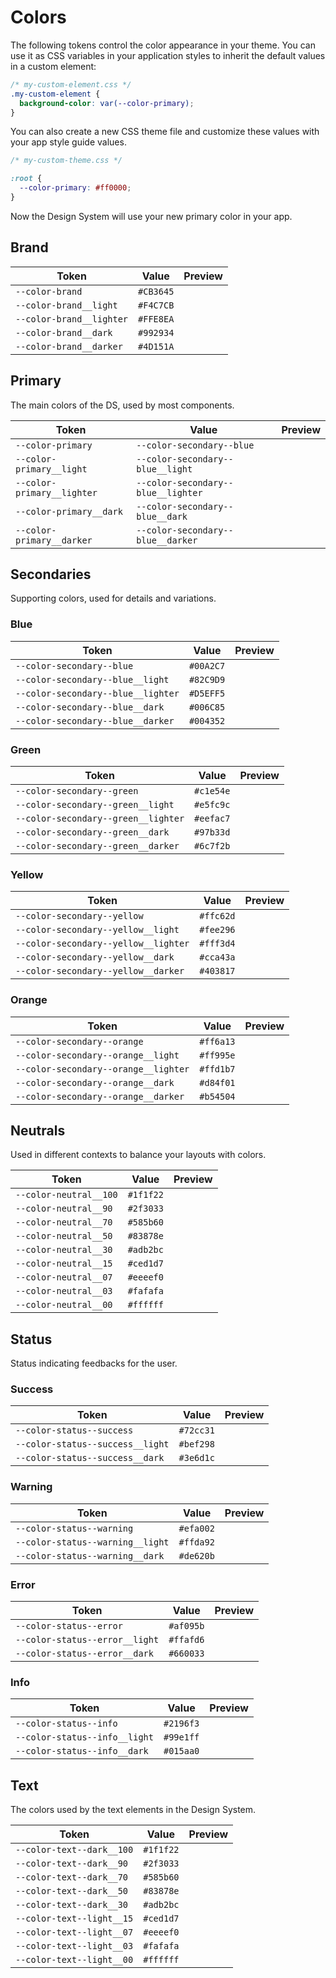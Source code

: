
<Meta title="Style Guide/Colors" />

# Colors

The following tokens control the color appearance in your theme. You can use it as CSS variables in your application styles to inherit the default values in a custom element:

```css
/* my-custom-element.css */
.my-custom-element {
  background-color: var(--color-primary);
}
```

You can also create a new CSS theme file and customize these values with your app style guide values.

```css
/* my-custom-theme.css */

:root {
  --color-primary: #ff0000;
}
```

Now the Design System will use your new primary color in your app.

## Brand

| Token                    | Value     | Preview                                                       |
| ------------------------ | --------- | ------------------------------------------------------------- |
| `--color-brand`          | `#CB3645` | <span class='dass-sb-color color-brand--red'></span>          |
| `--color-brand__light`   | `#F4C7CB` | <span class='dass-sb-color color-brand--red__light'></span>   |
| `--color-brand__lighter` | `#FFE8EA` | <span class='dass-sb-color color-brand--red__lighter'></span> |
| `--color-brand__dark`    | `#992934` | <span class='dass-sb-color color-brand--red__dark'></span>    |
| `--color-brand__darker`  | `#4D151A` | <span class='dass-sb-color color-brand--red__darker'></span>  |

## Primary

The main colors of the DS, used by most components.

| Token                      | Value                              | Preview                                                    |
| -------------------------- | ---------------------------------- | ---------------------------------------------------------- |
| `--color-primary`          | `--color-secondary--blue`          | <span class='dass-sb-color color-primary'></span>          |
| `--color-primary__light`   | `--color-secondary--blue__light`   | <span class='dass-sb-color color-primary__light'></span>   |
| `--color-primary__lighter` | `--color-secondary--blue__lighter` | <span class='dass-sb-color color-primary__lighter'></span> |
| `--color-primary__dark`    | `--color-secondary--blue__dark`    | <span class='dass-sb-color color-primary__dark'></span>    |
| `--color-primary__darker`  | `--color-secondary--blue__darker`  | <span class='dass-sb-color color-primary__darker'></span>  |

## Secondaries

Supporting colors, used for details and variations.

### Blue

| Token                              | Value     | Preview                                                            |
| ---------------------------------- | --------- | ------------------------------------------------------------------ |
| `--color-secondary--blue`          | `#00A2C7` | <span class='dass-sb-color color-secondary--blue'></span>          |
| `--color-secondary--blue__light`   | `#82C9D9` | <span class='dass-sb-color color-secondary--blue__light'></span>   |
| `--color-secondary--blue__lighter` | `#D5EFF5` | <span class='dass-sb-color color-secondary--blue__lighter'></span> |
| `--color-secondary--blue__dark`    | `#006C85` | <span class='dass-sb-color color-secondary--blue__dark'></span>    |
| `--color-secondary--blue__darker`  | `#004352` | <span class='dass-sb-color color-secondary--blue__darker'></span>  |

### Green

| Token                               | Value     | Preview                                                             |
| ----------------------------------- | --------- | ------------------------------------------------------------------- |
| `--color-secondary--green`          | `#c1e54e` | <span class='dass-sb-color color-secondary--green'></span>          |
| `--color-secondary--green__light`   | `#e5fc9c` | <span class='dass-sb-color color-secondary--green__light'></span>   |
| `--color-secondary--green__lighter` | `#eefac7` | <span class='dass-sb-color color-secondary--green__lighter'></span> |
| `--color-secondary--green__dark`    | `#97b33d` | <span class='dass-sb-color color-secondary--green__dark'></span>    |
| `--color-secondary--green__darker`  | `#6c7f2b` | <span class='dass-sb-color color-secondary--green__darker'></span>  |

### Yellow

| Token                                | Value     | Preview                                                              |
| ------------------------------------ | --------- | -------------------------------------------------------------------- |
| `--color-secondary--yellow`          | `#ffc62d` | <span class='dass-sb-color color-secondary--yellow'></span>          |
| `--color-secondary--yellow__light`   | `#fee296` | <span class='dass-sb-color color-secondary--yellow__light'></span>   |
| `--color-secondary--yellow__lighter` | `#fff3d4` | <span class='dass-sb-color color-secondary--yellow__lighter'></span> |
| `--color-secondary--yellow__dark`    | `#cca43a` | <span class='dass-sb-color color-secondary--yellow__dark'></span>    |
| `--color-secondary--yellow__darker`  | `#403817` | <span class='dass-sb-color color-secondary--yellow__darker'></span>  |

### Orange

| Token                                | Value     | Preview                                                              |
| ------------------------------------ | --------- | -------------------------------------------------------------------- |
| `--color-secondary--orange`          | `#ff6a13` | <span class='dass-sb-color color-secondary--orange'></span>          |
| `--color-secondary--orange__light`   | `#ff995e` | <span class='dass-sb-color color-secondary--orange__light'></span>   |
| `--color-secondary--orange__lighter` | `#ffd1b7` | <span class='dass-sb-color color-secondary--orange__lighter'></span> |
| `--color-secondary--orange__dark`    | `#d84f01` | <span class='dass-sb-color color-secondary--orange__dark'></span>    |
| `--color-secondary--orange__darker`  | `#b54504` | <span class='dass-sb-color color-secondary--orange__darker'></span>  |

## Neutrals

Used in different contexts to balance your layouts with colors.

| Token                  | Value     | Preview                                                |
| ---------------------- | --------- | ------------------------------------------------------ |
| `--color-neutral__100` | `#1f1f22` | <span class='dass-sb-color color-neutral__100'></span> |
| `--color-neutral__90`  | `#2f3033` | <span class='dass-sb-color color-neutral__90'></span>  |
| `--color-neutral__70`  | `#585b60` | <span class='dass-sb-color color-neutral__70'></span>  |
| `--color-neutral__50`  | `#83878e` | <span class='dass-sb-color color-neutral__50'></span>  |
| `--color-neutral__30`  | `#adb2bc` | <span class='dass-sb-color color-neutral__30'></span>  |
| `--color-neutral__15`  | `#ced1d7` | <span class='dass-sb-color color-neutral__15'></span>  |
| `--color-neutral__07`  | `#eeeef0` | <span class='dass-sb-color color-neutral__07'></span>  |
| `--color-neutral__03`  | `#fafafa` | <span class='dass-sb-color color-neutral__03'></span>  |
| `--color-neutral__00`  | `#ffffff` | <span class='dass-sb-color color-neutral__00'></span>  |

## Status

Status indicating feedbacks for the user.

### Success

| Token                            | Value     | Preview                                                          |
| -------------------------------- | --------- | ---------------------------------------------------------------- |
| `--color-status--success`        | `#72cc31` | <span class='dass-sb-color color-status--success'></span>        |
| `--color-status--success__light` | `#bef298` | <span class='dass-sb-color color-status--success__light'></span> |
| `--color-status--success__dark`  | `#3e6d1c` | <span class='dass-sb-color color-status--success__dark'></span>  |

### Warning

| Token                            | Value     | Preview                                                          |
| -------------------------------- | --------- | ---------------------------------------------------------------- |
| `--color-status--warning`        | `#efa002` | <span class='dass-sb-color color-status--warning'></span>        |
| `--color-status--warning__light` | `#ffda92` | <span class='dass-sb-color color-status--warning__light'></span> |
| `--color-status--warning__dark`  | `#de620b` | <span class='dass-sb-color color-status--warning__dark'></span>  |

### Error

| Token                          | Value     | Preview                                                        |
| ------------------------------ | --------- | -------------------------------------------------------------- |
| `--color-status--error`        | `#af095b` | <span class='dass-sb-color color-status--error'></span>        |
| `--color-status--error__light` | `#ffafd6` | <span class='dass-sb-color color-status--error__light'></span> |
| `--color-status--error__dark`  | `#660033` | <span class='dass-sb-color color-status--error__dark'></span>  |

### Info

| Token                         | Value     | Preview                                                       |
| ----------------------------- | --------- | ------------------------------------------------------------- |
| `--color-status--info`        | `#2196f3` | <span class='dass-sb-color color-status--info'></span>        |
| `--color-status--info__light` | `#99e1ff` | <span class='dass-sb-color color-status--info__light'></span> |
| `--color-status--info__dark`  | `#015aa0` | <span class='dass-sb-color color-status--info__dark'></span>  |

## Text

The colors used by the text elements in the Design System.

| Token                     | Value     | Preview                                                   |
| ------------------------- | --------- | --------------------------------------------------------- |
| `--color-text--dark__100` | `#1f1f22` | <span class='dass-sb-color color-text--dark__100'></span> |
| `--color-text--dark__90`  | `#2f3033` | <span class='dass-sb-color color-text--dark__90'></span>  |
| `--color-text--dark__70`  | `#585b60` | <span class='dass-sb-color color-text--dark__70'></span>  |
| `--color-text--dark__50`  | `#83878e` | <span class='dass-sb-color color-text--dark__50'></span>  |
| `--color-text--dark__30`  | `#adb2bc` | <span class='dass-sb-color color-text--dark__30'></span>  |
| `--color-text--light__15` | `#ced1d7` | <span class='dass-sb-color color-text--light__15'></span> |
| `--color-text--light__07` | `#eeeef0` | <span class='dass-sb-color color-text--light__07'></span> |
| `--color-text--light__03` | `#fafafa` | <span class='dass-sb-color color-text--light__03'></span> |
| `--color-text--light__00` | `#ffffff` | <span class='dass-sb-color color-text--light__00'></span> |
